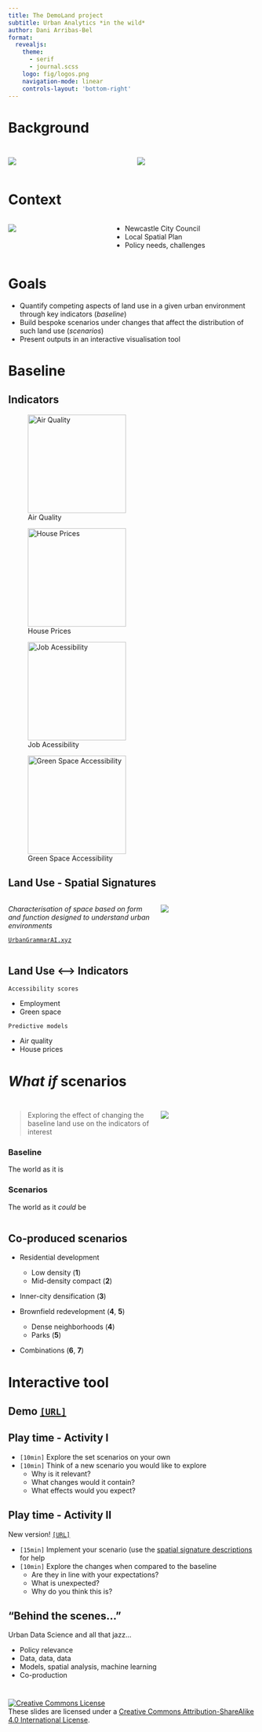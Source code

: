---
title: The DemoLand project
subtitle: Urban Analytics *in the wild*
author: Dani Arribas-Bel
format:
  revealjs:
    theme:
      - serif
      - journal.scss
    logo: fig/logos.png
    navigation-mode: linear
    controls-layout: 'bottom-right'
---

# Background

## {background-image="../fig/geospatial_commission.png" background-size="contain"}
##

:::: {.columns}
::: {.column width="50%"}
[![](../fig/nldp_report.png)](https://www.gov.uk/government/publications/finding-common-ground-integrating-data-science-and-innovation-for-better-use-of-land)
:::

::: {.column width="50%"}
::: {.fragment}
[![](../fig/nldp_pilot.png)](https://www.gov.uk/government/publications/finding-common-ground-integrating-data-science-and-innovation-for-better-use-of-land/finding-common-ground-integrating-data-science-and-innovation-for-better-use-of-land#section-1-the-land-economy)
:::
:::
::::

# Context

:::: {.columns}
::: {.column width='40%'}
[![](fig/emma_warneford.png)](https://twitter.com/GeospatialC/status/1694606749091693048)
:::
::: {.column width='60%'}
- Newcastle City Council
- Local Spatial Plan
- Policy needs, challenges
:::
::::

# Goals

- Quantify competing aspects of land use in a given urban environment through
  key indicators (<span class='hlg'>*baseline*</span>)
- Build bespoke scenarios under changes that affect the distribution of such
  land use (<span class='hlg'>*scenarios*</span>)
- Present outputs in an interactive visualisation <span class='hlg'>tool</span>

# Baseline

## Indicators

::: {layout-nrow=2}
![Air Quality](fig/air_pollution.png){width=200}

![House Prices](fig/house_prices.png){width=200}

![Job Acessibility](fig/job_accessibility.png){width=200}

![Green Space Accessibility](fig/greenspace_accessibility.png){width=200}
:::

## Land Use - Spatial Signatures

:::: {.columns}
::: {.column width="60%"}
*Characterisation of space based on form and function designed to understand urban environments*

[`UrbanGrammarAI.xyz`](https://urbangrammarai.xyz)
:::
::: {.column width="40%"}
[![](fig/spatial_signatures.png)](https://urbangrammarai.xyz/story)
:::
::::

## Land Use <--> Indicators

`Accessibility scores`

- Employment
- Green space

`Predictive models`

- Air quality
- House prices

# *What if* scenarios

##

:::: {.columns}

::: {.column width='60%'}

> Exploring the effect of <span class='hlg'>changing</span> the baseline <span class='hlg'>land use</span> on the indicators of
interest

### Baseline

The world as it is

### Scenarios

The world as it _could_ be

:::

::: {.column width='40%'}

![](fig/scenario.png)
:::
::::

## Co-produced scenarios

- Residential development

    - Low density (**1**)
    - Mid-density compact (**2**)

- Inner-city densification (**3**)
- Brownfield redevelopment (**4**, **5**)

    - Dense neighborhoods (**4**)
    - Parks (**5**)
- Combinations (**6**, **7**)

# Interactive tool

## {background-image="../fig/web_tool.png" background-size="contain"}

## Demo [`[URL]`](https://urban-analytics-technology-platform.github.io/demoland-web/v1.0/) {.center}

## Play time - Activity I

- `[10min]` Explore the set scenarios on your own
- `[10min]` Think of a new scenario you would like to explore
    - Why is it relevant?
    - What changes would it contain?
    - What effects would you expect?

## Play time - Activity II

New version!
[`[URL]`](https://urban-analytics-technology-platform.github.io/demoland-web/)

- `[15min]` Implement your scenario (use the [spatial signature
  descriptions](https://urbangrammarai.xyz/story/#ss) for help
- `[10min]` Explore the changes when compared to the baseline
    - Are they in line with your expectations?
    - What is unexpected?
    - Why do you think this is?

## "Behind the scenes..."

Urban Data Science and all that jazz...

- Policy relevance
- Data, data, data
- Models, spatial analysis, machine learning
- Co-production

# {background-image="../fig/demoland_turing.png" background-size="contain"}

#

<a rel="license" href="http://creativecommons.org/licenses/by-sa/4.0/"><img alt="Creative Commons License" style="border-width:0" src="https://i.creativecommons.org/l/by-sa/4.0/88x31.png" /></a><br /><span xmlns:dct="http://purl.org/dc/terms/" property="dct:title"> These slides </span> are licensed under a <a rel="license" href="http://creativecommons.org/licenses/by-sa/4.0/">Creative Commons Attribution-ShareAlike 4.0 International License</a>.



